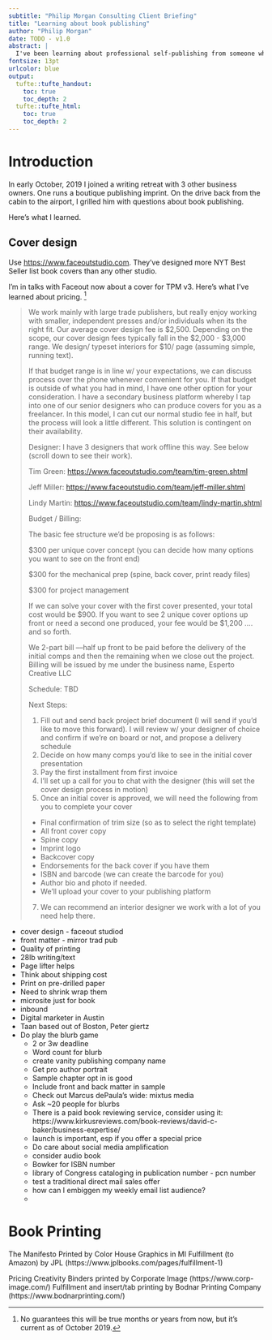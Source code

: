 ```yaml
---
subtitle: "Philip Morgan Consulting Client Briefing"
title: "Learning about book publishing"
author: "Philip Morgan"
date: TODO - v1.0
abstract: |
  I've been learning about professional self-publishing from someone who runs a boutique imprint. In this briefing I share what I've learned with you.
fontsize: 13pt
urlcolor: blue
output:
  tufte::tufte_handout:
    toc: true
    toc_depth: 2
  tufte::tufte_html:
    toc: true
    toc_depth: 2
---
```


# Introduction

In early October, 2019 I joined a writing retreat with 3 other business owners. One runs a boutique publishing imprint. On the drive back from the cabin to the airport, I grilled him with questions about book publishing.

Here's what I learned.

## Cover design

Use <https://www.faceoutstudio.com>. They've designed more NYT Best Seller list book covers than any other studio.

I'm in talks with Faceout now about a cover for TPM v3. Here's what I've learned about pricing. ^[No guarantees this will be true months or years from now, but it's current as of October 2019.]

> We work mainly with large trade publishers, but really enjoy working with smaller, independent presses and/or individuals when its the right fit. Our average cover design fee is $2,500. Depending on the scope, our cover design fees typically fall in the $2,000 - $3,000 range. We design/ typeset interiors for $10/ page (assuming simple, running text). 
> 
> If that budget range is in line w/ your expectations, we can discuss process over the phone whenever convenient for you. If that budget is outside of what you had in mind, I have one other option for your consideration. I have a secondary business platform whereby I tap into one of our senior designers who can produce covers for you as a freelancer. In this model, I can cut our normal studio fee in half, but the process will look a little different. This solution is contingent on their availability.
> 
> Designer: I have 3 designers that work offline this way. See below (scroll down to see their work).
> 
> Tim Green: <https://www.faceoutstudio.com/team/tim-green.shtml>
> 
> Jeff Miller: <https://www.faceoutstudio.com/team/jeff-miller.shtml>
> 
> Lindy Martin: <https://www.faceoutstudio.com/team/lindy-martin.shtml>
> 
> Budget / Billing:
> 
> The basic fee structure we’d be proposing is as follows:
> 
> $300 per unique cover concept (you can decide how many options you want to see on the front end)
> 
> $300 for the mechanical prep (spine, back cover, print ready files)
> 
> $300 for project management
> 
> If we can solve your cover with the first cover presented, your total cost would be $900. If you want to see 2 unique cover options up front or need a second one produced, your fee would be $1,200 …. and so forth. 
> 
> We 2-part bill ––half up front to be paid before the delivery of the initial comps and then the remaining when we close out the project. Billing will be issued by me under the business name,  Esperto Creative LLC
> 
> Schedule: TBD
> 
> Next Steps:
> 
> 1. Fill out and send back project brief document (I will send if you’d like to move this forward). I will review w/ your designer of choice and confirm if we’re on board or not, and propose a delivery schedule
> 2. Decide on how many comps you’d like to see in the initial cover presentation
> 3. Pay the first installment from first invoice
> 4. I’ll set up a call for you to chat with the designer (this will set the cover design process in motion)
> 5. Once an initial cover is approved, we will need the following from you to complete your cover
> - Final confirmation of trim size (so as to select the right template)
> - All front cover copy
> - Spine copy
> - Imprint logo
> - Backcover copy
> - Endorsements for the back cover if you have them
> - ISBN and barcode (we can create the barcode for you)
> - Author bio and photo if needed.
> - We’ll upload your cover to your publishing platform
>7. We can recommend an interior designer we work with a lot of you need help there.

- cover design - faceout studiod
- front matter - mirror trad pub
- Quality of printing
- 28lb writing/text
- Page lifter helps
- Think about shipping cost
- Print on pre-drilled paper
- Need to shrink wrap them
- microsite just for book
- inbound
- Digital marketer in Austin
- Taan based out of Boston, Peter giertz
- Do play the blurb game
    - 2 or 3w deadline
    - Word count for blurb
  - create vanity publishing company name
  - Get pro author portrait
  - Sample chapter opt in is good
  - Include front and back matter in sample
  - Check out Marcus dePaula's wide: mixtus media
  - Ask ~20 people for blurbs
  - There is a paid book reviewing service, consider using it: https://www.kirkusreviews.com/book-reviews/david-c-baker/business-expertise/
  - launch is important, esp if you offer a special price
  - Do care about social media amplification
  - consider audio book
  - Bowker for ISBN number
  - library of Congress cataloging in publication number - pcn number
  - test a traditional direct mail sales offer
  - how can I embiggen my weekly email list audience?
  - 


# Book Printing

The Manifesto
Printed by Color House Graphics in MI
Fulfillment (to Amazon) by JPL (https://www.jplbooks.com/pages/fulfillment-1)

Pricing Creativity
Binders printed by Corporate Image (https://www.corp-image.com/)
Fulfillment and insert/tab printing by Bodnar Printing Company (https://www.bodnarprinting.com/)